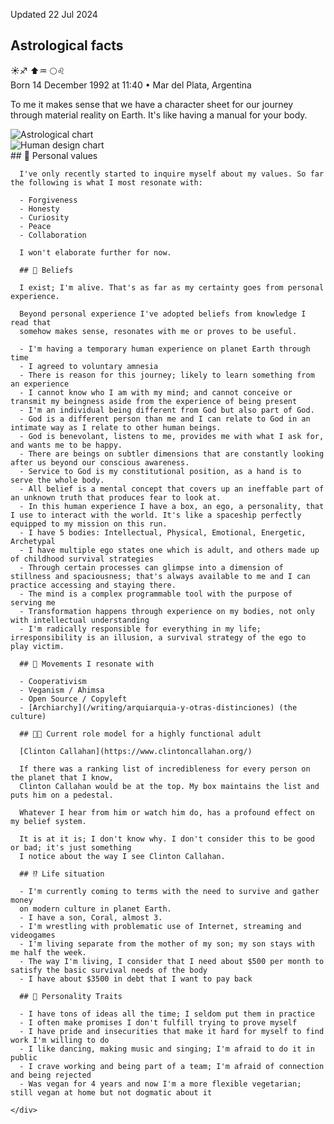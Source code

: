 


<Layout
  title="About Me"
  description="Photo gallery, birth date,
    astrological clientInformation, values, beliefs,
    life situation, personality." nav="about">
  <div class="max-w-screen-md mx-auto opacity-50 text-right px4">Updated 22 Jul 2024</div>
  <PicsSpaceWithChildren />
  <div class="max-w-screen-md mx-auto px4">
    <div class="markdown">
      <h2>Astrological facts</h2>
      <div class="-mt4 mb4 text-xl">☀️♐️ ⬆️♒️ 🌕♌️</div>
      <div class="-mt4 opacity-70 mb4">Born 14 December 1992 at 11:40 • Mar del Plata, Argentina</div>
      <p>To me it makes sense that we have a character sheet for our journey through material reality on Earth. It's like having a manual for your body.</p>
    </div>
    <div class="flex flex-row bg-main-900 py4 rounded-md shadow-sm mb-4">
      <div class="w-1/2 flexcc" style="mix-blend-mode: multiply">
        <Image
          src={import("/src/assets/astro-chart.png")}
          alt="Astrological chart"
        />
      </div>
      <div class="w-1/2 flexcc">
        <Image
          src={import("/src/assets/human-design-chart.webp")}
          alt="Human design chart"
        />
      </div>
    </div>
    <div class=" markdown">
      ## 💎 Personal values

      I've only recently started to inquire myself about my values. So far the following is what I most resonate with:

      - Forgiveness
      - Honesty
      - Curiosity
      - Peace
      - Collaboration

      I won't elaborate further for now.

      ## 🧠 Beliefs

      I exist; I'm alive. That's as far as my certainty goes from personal experience.

      Beyond personal experience I've adopted beliefs from knowledge I read that
      somehow makes sense, resonates with me or proves to be useful.

      - I'm having a temporary human experience on planet Earth through time
      - I agreed to voluntary amnesia
      - There is reason for this journey; likely to learn something from an experience
      - I cannot know who I am with my mind; and cannot conceive or transmit my beingness aside from the experience of being present
      - I'm an individual being different from God but also part of God.
      - God is a different person than me and I can relate to God in an intimate way as I relate to other human beings.
      - God is benevolant, listens to me, provides me with what I ask for, and wants me to be happy.
      - There are beings on subtler dimensions that are constantly looking after us beyond our conscious awareness.
      - Service to God is my constitutional position, as a hand is to serve the whole body.
      - All belief is a mental concept that covers up an ineffable part of an unknown truth that produces fear to look at.
      - In this human experience I have a box, an ego, a personality, that I use to interact with the world. It's like a spaceship perfectly equipped to my mission on this run.
      - I have 5 bodies: Intellectual, Physical, Emotional, Energetic, Archetypal
      - I have multiple ego states one which is adult, and others made up of childhood survival strategies
      - Through certain processes can glimpse into a dimension of stillness and spaciousness; that's always available to me and I can practice accessing and staying there.
      - The mind is a complex programmable tool with the purpose of serving me
      - Transformation happens through experience on my bodies, not only with intellectual understanding
      - I'm radically responsible for everything in my life; irresponsibility is an illusion, a survival strategy of the ego to play victim.

      ## 🫶 Movements I resonate with

      - Cooperativism
      - Veganism / Ahimsa
      - Open Source / Copyleft
      - [Archiarchy](/writing/arquiarquia-y-otras-distinciones) (the culture)

      ## 👨‍🚀 Current role model for a highly functional adult

      [Clinton Callahan](https://www.clintoncallahan.org/)

      If there was a ranking list of incredibleness for every person on the planet that I know,
      Clinton Callahan would be at the top. My box maintains the list and puts him on a pedestal.

      Whatever I hear from him or watch him do, has a profound effect on my belief system.

      It is at it is; I don't know why. I don't consider this to be good or bad; it's just something
      I notice about the way I see Clinton Callahan.

      ## ⁉️ Life situation

      - I'm currently coming to terms with the need to survive and gather money
      on modern culture in planet Earth.
      - I have a son, Coral, almost 3.
      - I'm wrestling with problematic use of Internet, streaming and videogames
      - I'm living separate from the mother of my son; my son stays with me half the week.
      - The way I'm living, I consider that I need about $500 per month to satisfy the basic survival needs of the body
      - I have about $3500 in debt that I want to pay back

      ## 👻 Personality Traits

      - I have tons of ideas all the time; I seldom put them in practice
      - I often make promises I don't fulfill trying to prove myself
      - I have pride and insecurities that make it hard for myself to find work I'm willing to do
      - I like dancing, making music and singing; I'm afraid to do it in public
      - I crave working and being part of a team; I'm afraid of connection and being rejected
      - Was vegan for 4 years and now I'm a more flexible vegetarian; still vegan at home but not dogmatic about it

    </div>
  </div>

</Layout>
